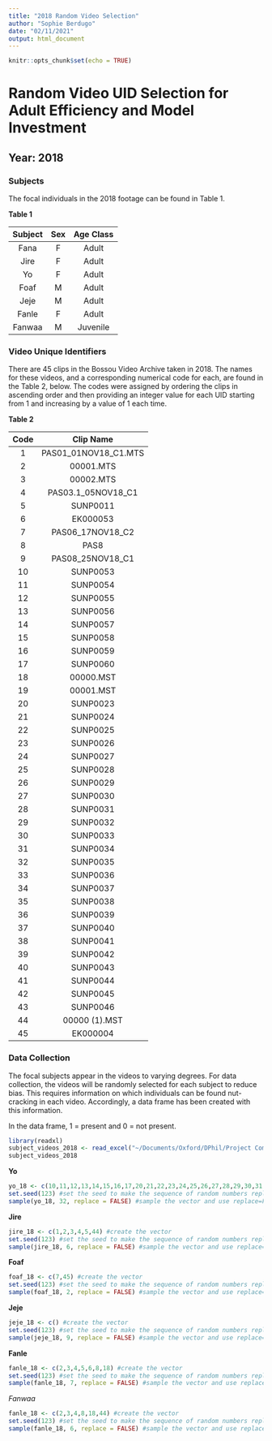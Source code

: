 ```yaml
---
title: "2018 Random Video Selection"
author: "Sophie Berdugo"
date: "02/11/2021"
output: html_document
---
```


```r
knitr::opts_chunk$set(echo = TRUE)
```

# Random Video UID Selection for Adult Efficiency and Model Investment

## Year: 2018

### Subjects

The focal individuals in the 2018 footage can be found in Table 1.

**Table 1**

|Subject  | Sex | Age Class |
|:------: |:---:| :--------:|
|Fana     |F    | Adult     |
|Jire     |F    | Adult     |
|Yo       |F    | Adult     |
|Foaf     |M    | Adult     |
|Jeje     |M    | Adult     |
|Fanle    |F    | Adult     |
|Fanwaa   |M    | Juvenile  |

### Video Unique Identifiers

There are 45 clips in the Bossou Video Archive taken in 2018. The names for these videos, and a corresponding numerical code for each, are found in the Table 2, below. The codes were assigned by ordering the clips in ascending order and then providing an integer value for each UID starting from 1 and increasing by a value of 1 each time.

**Table 2**

|Code  | Clip Name            |
|:---: | :-------------------:| 
|1     | PAS01_01NOV18_C1.MTS |
|2     | 00001.MTS            |
|3     | 00002.MTS            |
|4     | PAS03.1_05NOV18_C1   |
|5     | SUNP0011             |
|6     | EK000053             |
|7     | PAS06_17NOV18_C2     |
|8     | PAS8                 |
|9     | PAS08_25NOV18_C1     |
|10    | SUNP0053             |
|11    | SUNP0054             |
|12    | SUNP0055             |
|13    | SUNP0056             |
|14    | SUNP0057             |
|15    | SUNP0058             |
|16    | SUNP0059             |
|17    | SUNP0060             |
|18    | 00000.MST            |
|19    | 00001.MST            |
|20    | SUNP0023             |
|21    | SUNP0024             |
|22    | SUNP0025             |
|23    | SUNP0026             |
|24    | SUNP0027             |
|25    | SUNP0028             |
|26    | SUNP0029             |
|27    | SUNP0030             |
|28    | SUNP0031             |
|29    | SUNP0032             |
|30    | SUNP0033             |
|31    | SUNP0034             |
|32    | SUNP0035             |
|33    | SUNP0036             |
|34    | SUNP0037             |
|35    | SUNP0038             |
|36    | SUNP0039             |
|37    | SUNP0040             | 
|38    | SUNP0041             |
|39    | SUNP0042             |
|40    | SUNP0043             |
|41    | SUNP0044             |
|42    | SUNP0045             |
|43    | SUNP0046             |
|44    | 00000 (1).MST        |
|45    | EK000004             |

### Data Collection
The focal subjects appear in the videos to varying degrees. For data collection, the videos will be randomly selected for each subject to reduce bias. This requires information on which individuals can be found nut-cracking in each video. Accordingly, a data frame has been created with this information.

In the data frame, 1 = present and 0 = not present.

```r
library(readxl)
subject_videos_2018 <- read_excel("~/Documents/Oxford/DPhil/Project Components/Methods/Data/Subjects UIDs by Year/2018_subject_UIDs.xlsx")
subject_videos_2018
```
**Yo**

```r
yo_18 <- c(10,11,12,13,14,15,16,17,20,21,22,23,24,25,26,27,28,29,30,31,32,33,34,35,36,37,38,39,40,41,42,43) #create the vector
set.seed(123) #set the seed to make the sequence of random numbers replicable
sample(yo_18, 32, replace = FALSE) #sample the vector and use replace=FALSE to sample without replacement
```


**Jire**

```r
jire_18 <- c(1,2,3,4,5,44) #create the vector
set.seed(123) #set the seed to make the sequence of random numbers replicable
sample(jire_18, 6, replace = FALSE) #sample the vector and use replace=FALSE to sample without replacement
```

**Foaf**

```r
foaf_18 <- c(7,45) #create the vector
set.seed(123) #set the seed to make the sequence of random numbers replicable
sample(foaf_18, 2, replace = FALSE) #sample the vector and use replace=FALSE to sample without replacement
```

**Jeje**

```r
jeje_18 <- c() #create the vector
set.seed(123) #set the seed to make the sequence of random numbers replicable
sample(jeje_18, 9, replace = FALSE) #sample the vector and use replace=FALSE to sample without replacement
```

**Fanle**

```r
fanle_18 <- c(2,3,4,5,6,8,18) #create the vector
set.seed(123) #set the seed to make the sequence of random numbers replicable
sample(fanle_18, 7, replace = FALSE) #sample the vector and use replace=FALSE to sample without replacement
```

*Fanwaa*

```r
fanle_18 <- c(2,3,4,8,18,44) #create the vector
set.seed(123) #set the seed to make the sequence of random numbers replicable
sample(fanle_18, 6, replace = FALSE) #sample the vector and use replace=FALSE to sample without replacement
```
             